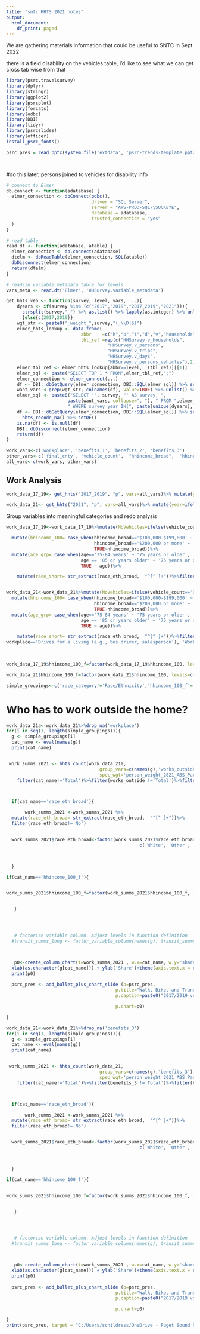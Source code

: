 ```yaml
---
title: "sntc HHTS 2021 notes"
output:
  html_document:
    df_print: paged
---
```


We are gathering materials information that could be useful to SNTC in Sept 2022

there is a field disability on the vehicles table, I'd like to see what we can get cross tab wise from that

```r
library(psrc.travelsurvey)
library(dplyr)
library(stringr)
library(ggplot2)
library(psrcplot)
library(forcats)
library(odbc)
library(DBI)
library(tidyr)
library(psrcslides)
library(officer)
install_psrc_fonts()
```
```r
psrc_pres = read_pptx(system.file('extdata', 'psrc-trends-template.pptx', package='psrcslides'))




```


#do this later, persons joined to vehicles for disability info
```r
# connect to Elmer
db.connect <- function(adatabase) {
  elmer_connection <- dbConnect(odbc(),
                                driver = "SQL Server",
                                server = "AWS-PROD-SQL\\SOCKEYE",
                                database = adatabase,
                                trusted_connection = "yes"
  )
}

# read table
read.dt <- function(adatabase, atable) {
  elmer_connection <- db.connect(adatabase)
  dtelm <- dbReadTable(elmer_connection, SQL(atable))
  dbDisconnect(elmer_connection)
  return(dtelm)
}

# read-in variable metadata table for levels
vars_meta <- read.dt('Elmer', 'HHSurvey.variable_metadata')
```
```r
get_hhts_veh <- function(survey, level, vars, ...){
    dyears <- if(survey %in% (c("2017","2019","2017_2019","2021"))){
      strsplit(survey,"_") %>% as.list() %>% lapply(as.integer) %>% unlist()
      }else{c(2017,2019)}
    wgt_str <- paste0("_weight_",survey,"(_\\D|$)") 
    elmer_hhts_lookup <- data.frame(
                            abbr    =c("h","p","t","d","v","households","persons","trips","days","vehicles"),
                            tbl_ref =rep(c("HHSurvey.v_households",
                                      "HHSurvey.v_persons",
                                      "HHSurvey.v_trips",
                                      "HHSurvey.v_days",
                                      "HHSurvey.v_persons_vehicles"),2)) %>% setDT()
    elmer_tbl_ref <- elmer_hhts_lookup[abbr==level, .(tbl_ref)][[1]]                               # Convert level to view name       
    elmer_sql <- paste("SELECT TOP 1 * FROM",elmer_tbl_ref,";")                                     
    elmer_connection <- elmer_connect(...)
    df <- DBI::dbGetQuery(elmer_connection, DBI::SQL(elmer_sql)) %>% setDT()                       # Get first row to have column names
    want_vars <-grep(wgt_str, colnames(df), value=TRUE) %>% unlist() %>% c(unlist(vars), .)        # Determine available weights
    elmer_sql <- paste0("SELECT '", survey, "' AS survey, ",
                       paste(want_vars, collapse=", "), " FROM ",elmer_tbl_ref,                    # Build query for only relevant variables
                       " WHERE survey_year IN(", paste(unique(dyears), collapse=", "),");")
    df <- DBI::dbGetQuery(elmer_connection, DBI::SQL(elmer_sql)) %>% setDT() %>%                   # Retrieve table by year/s
      hhts_recode_na() %>% setDF()                                                                 # Recode NA
    is.na(df) <- is.null(df)                                                                       # Recode NULL
    DBI::dbDisconnect(elmer_connection)
    return(df)   
}  

```


```r

work_vars<-c('workplace', 'benefits_1', 'benefits_2', 'benefits_3')
other_vars<-c('final_cnty', 'vehicle_count',  "hhincome_broad",  'hhincome_detailed', "age", "age_category", 'race_category', 'race_eth_broad')
all_vars<-c(work_vars, other_vars)

```

## Work Analysis
```r
work_data_17_19<- get_hhts("2017_2019", "p", vars=all_vars)%>% mutate(year=ifelse(survey=='2017_2019', '2017/2019', '2021'))
```


```r
work_data_21<- get_hhts("2021", "p", vars=all_vars)%>% mutate(year=ifelse(survey=='2017_2019', '2017/2019', '2021'))

```

 Group variables into meaningful categories and redo analysis
```r
work_data_17_19<-work_data_17_19%>%mutate(NoVehicles=ifelse(vehicle_count=='0 (no vehicles)', 'No Vehicles', "Has Vehicles"))%>%

  mutate(hhincome_100= case_when(hhincome_broad=='$100,000-$199,000' ~ '$100,000 or more',
                                 hhincome_broad=='$200,000 or more' ~ '$100,000 or more',
                                 TRUE~hhincome_broad))%>%
  mutate(age_grp= case_when(age=='75-84 years' ~ '75 years or older', 
                            age == '85 or years older' ~ '75 years or older',
                            TRUE ~ age))%>%

    mutate(race_short= str_extract(race_eth_broad,  "^[^ ]+"))%>%filter(age !='5-11 years' & age != '16-17 years' & age != '12-15 years')


work_data_21<-work_data_21%>%mutate(NoVehicles=ifelse(vehicle_count=='0 (no vehicles)', 'No Vehicles', "Has Vehicles")) %>%
  mutate(hhincome_100= case_when(hhincome_broad=='$100,000-$199,000' ~ '$100,000 or more',
                                 hhincome_broad=='$200,000 or more' ~ '$100,000 or more',
                                 TRUE~hhincome_broad))%>%
  mutate(age_grp= case_when(age=='75-84 years' ~ '75 years or older', 
                            age == '85 or years older' ~ '75 years or older',
                            TRUE ~ age))%>%

    mutate(race_short= str_extract(race_eth_broad,  "^[^ ]+"))%>%filter(age !='5-11 years' & age != '16-17 years' & age != '12-15 years')%>%mutate('works_outside' = 	ifelse((workplace=='Usually the same location (outside home)' | workplace=='Workplace regularly varies (different offices or jobsites)'| 
workplace=='Drives for a living (e.g., bus driver, salesperson'), 'Works Outside Home Always', 'Sometimes Works At Home' ))
                                                                        
                                                                        

work_data_17_19$hhincome_100_f=factor(work_data_17_19$hhincome_100, levels=c("Prefer not to answer",  "$100,000 or more","$75,000-$99,999", "$50,000-$74,999" ,"$25,000-$49,999" , "Under $25,000"  ))

work_data_21$hhincome_100_f=factor(work_data_21$hhincome_100, levels=c("Prefer not to answer",  "$100,000 or more","$75,000-$99,999", "$50,000-$74,999" ,"$25,000-$49,999" , "Under $25,000"  ))

```

```r


simple_groupings<-c('race_category'='Race/Ethnicity','hhincome_100_f'='Household Income','NoVehicles'= 'Household Vehicles', 'age'= 'Age', 'final_cnty' ='Home County', 'age_category'='Age Category' )
```

# Who has to work outside the home?
```r
work_data_21a<-work_data_21%>%drop_na('workplace')
for(i in seq(1, length(simple_groupings))){
  g <- simple_groupings[i]
  cat_name <- eval(names(g))
  print(cat_name)


 work_summs_2021 <- hhts_count(work_data_21a,
                                   group_vars=c(names(g),'works_outside'),
                                   spec_wgt='person_weight_2021_ABS_Panel_adult')%>%
    filter(cat_name!='Total')%>%filter(works_outside !='Total')%>%filter(works_outside=='Works Outside Home Always')



  if(cat_name=='race_eth_broad'){

       work_summs_2021 <-work_summs_2021 %>%
  mutate(race_eth_broad= str_extract(race_eth_broad,  "^[^ ]+"))%>%
  filter(race_eth_broad!='No')


  work_summs_2021$race_eth_broad<-factor(work_summs_2021$race_eth_broad, levels=
                                                  c('White', 'Other', 'Hispanic', 'Black', 'Asian'))



  }

if(cat_name=='hhincome_100_f'){


work_summs_2021$hhincome_100_f=factor(work_summs_2021$hhincome_100_f, levels=c("Prefer not to answer",  "$100,000 or more","$75,000-$99,999", "$50,000-$74,999" ,"$25,000-$49,999" , "Under $25,000"  ))


   }




   # factorize variable column. Adjust levels in function definition
  #transit_summs_long <- factor_variable_column(names(g), transit_summs_long)



   p0<-create_column_chart(t=work_summs_2021 , w.x=cat_name, w.y='share', f='works_outside', w.moe='share_moe', est.type='percent', w.color = 'psrc_light', w.interactive=TRUE)+
  xlab(as.character(g[cat_name])) + ylab('Share')+theme(axis.text.x = element_text(size=35,color="#4C4C4C")) +theme(axis.title.y = element_text(size=50,color="#4C4C4C"))+theme(axis.text.y.left =   element_text(size=35,color="#4C4C4C"))+theme(legend.text=element_text(size=35))
  print(p0)
  
  psrc_pres <- add_bullet_plus_chart_slide (p=psrc_pres, 
                                         p.title="Walk, Bike, and Transit Shares", 
                                         p.caption=paste0("2017/2019 vs 2021"), 

                                         p.chart=p0)

}

```
```r
work_data_21<-work_data_21%>%drop_na('benefits_3')
for(i in seq(1, length(simple_groupings))){
  g <- simple_groupings[i]
  cat_name <- eval(names(g))
  print(cat_name)


 work_summs_2021 <- hhts_count(work_data_21,
                                   group_vars=c(names(g),'benefits_3'),
                                   spec_wgt='person_weight_2021_ABS_Panel_adult')%>%
    filter(cat_name!='Total')%>%filter(benefits_3 !='Total')%>%filter(benefits_3 !='Not offered')



  if(cat_name=='race_eth_broad'){

       work_summs_2021 <-work_summs_2021 %>%
  mutate(race_eth_broad= str_extract(race_eth_broad,  "^[^ ]+"))%>%
  filter(race_eth_broad!='No')


  work_summs_2021$race_eth_broad<-factor(work_summs_2021$race_eth_broad, levels=
                                                  c('White', 'Other', 'Hispanic', 'Black', 'Asian'))



  }

if(cat_name=='hhincome_100_f'){


work_summs_2021$hhincome_100_f=factor(work_summs_2021$hhincome_100_f, levels=c("Prefer not to answer",  "$100,000 or more","$75,000-$99,999", "$50,000-$74,999" ,"$25,000-$49,999" , "Under $25,000"  ))


   }




   # factorize variable column. Adjust levels in function definition
  #transit_summs_long <- factor_variable_column(names(g), transit_summs_long)



   p0<-create_column_chart(t=work_summs_2021 , w.x=cat_name, w.y='share', f='benefits_3', w.moe='share_moe', est.type='percent', w.color = 'psrc_light', w.interactive=TRUE)+
  xlab(as.character(g[cat_name])) + ylab('Share')+theme(axis.text.x = element_text(size=35,color="#4C4C4C")) +theme(axis.title.y = element_text(size=50,color="#4C4C4C"))+theme(axis.text.y.left =   element_text(size=35,color="#4C4C4C"))+theme(legend.text=element_text(size=35))
  print(p0)
  
  psrc_pres <- add_bullet_plus_chart_slide (p=psrc_pres, 
                                         p.title="Walk, Bike, and Transit Shares", 
                                         p.caption=paste0("2017/2019 vs 2021"), 

                                         p.chart=p0)

}
print(psrc_pres, target = "C:/Users/schildress/OneDrive - Puget Sound Regional Council/Documents/hhts_sntc_sept22_new1.pptx")
```

